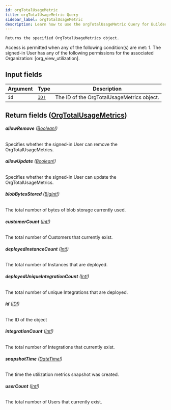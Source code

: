 ```yaml
---
id: orgTotalUsageMetric
title: orgTotalUsageMetric Query
sidebar_label: orgTotalUsageMetric
description: Learn how to use the orgTotalUsageMetric Query for Builder's API.
---
```


    Returns the specified OrgTotalUsageMetrics object.

Access is permitted when any of the following condition(s) are met: 1. The signed-in User has any of the following permissions for the associated Organization: [org_view_utilization].

## Input fields

| Argument | Type                              | Description                                |
| -------- | --------------------------------- | ------------------------------------------ |
| `id`     | [`ID!`](/composer/builder/api/schema/scalar/ID.mdx) | The ID of the OrgTotalUsageMetrics object. |

## Return fields ([OrgTotalUsageMetrics](/composer/builder/api/schema/object/OrgTotalUsageMetrics.mdx))

###### <b>allowRemove</b> ([Boolean!](/composer/builder/api/schema/scalar/Boolean.mdx))

Specifies whether the signed-in User can remove the OrgTotalUsageMetrics.

###### <b>allowUpdate</b> ([Boolean!](/composer/builder/api/schema/scalar/Boolean.mdx))

Specifies whether the signed-in User can update the OrgTotalUsageMetrics.

###### <b>blobBytesStored</b> ([BigInt!](/composer/builder/api/schema/scalar/BigInt.mdx))

The total number of bytes of blob storage currently used.

###### <b>customerCount</b> ([Int!](/composer/builder/api/schema/scalar/Int.mdx))

The total number of Customers that currently exist.

###### <b>deployedInstanceCount</b> ([Int!](/composer/builder/api/schema/scalar/Int.mdx))

The total number of Instances that are deployed.

###### <b>deployedUniqueIntegrationCount</b> ([Int!](/composer/builder/api/schema/scalar/Int.mdx))

The total number of unique Integrations that are deployed.

###### <b>id</b> ([ID!](/composer/builder/api/schema/scalar/ID.mdx))

The ID of the object

###### <b>integrationCount</b> ([Int!](/composer/builder/api/schema/scalar/Int.mdx))

The total number of Integrations that currently exist.

###### <b>snapshotTime</b> ([DateTime!](/composer/builder/api/schema/scalar/DateTime.mdx))

The time the utilization metrics snapshot was created.

###### <b>userCount</b> ([Int!](/composer/builder/api/schema/scalar/Int.mdx))

The total number of Users that currently exist.
